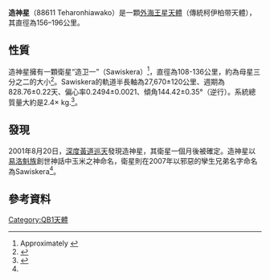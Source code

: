 {{Infobox Planet | discovery=yes | orbital_characteristics=yes | physical_characteristics=yes
| bgcolour=#FFFFC0
| discoverer=[[深度黃道巡天|深度黃道巡天]]
| discovered=2001年8月20日
| name=造神星
| symbol= [[File:Teharonhiawako_symbol.svg|12px]]
| mp_name=88611 Teharonhiawako
| pronounced =[[Mohawk_language|Mohawk]] 
| alt_names={{mp|2001 QT|297}}
| mp_category=[[傳統古柏帶天體|傳統古柏帶天體]]<ref name=Buie>{{cite web
  |author=[[Marc_W._Buie|Marc W. Buie]]
  |date=2005-07-11
  |title=Orbit Fit and Astrometric record for 88611
  |publisher=SwRI (Space Science Department)
  |url=http://www.boulder.swri.edu/~buie/kbo/astrom/88611.html
  |accessdate=2008-09-28
  |archive-date=2020-09-19
  |archive-url=https://web.archive.org/web/20200919212254/https://www.boulder.swri.edu/~buie/kbo/astrom/88611.html
  |dead-url=no
  }}</ref>
| satellites=Sawiskera
| epoch=
| aphelion=45.280 AU
| perihelion=42.899 AU
| semimajor=44.089 AU
| eccentricity=0.027
| period=294.68
| avg_speed=
| inclination=2.6°
| asc_node=304.7°
| arg_peri=242.2°
| mean_anomaly=141.9°
| dimensions=176 km<ref name=Teharonhiawako/><ref name=johnston>{{cite web
 |date        = 22 August 2008
 |title       = List of Known Trans-Neptunian Objects
 |publisher   = Johnston's Archive
 |author      = Wm. Robert Johnston
 |url         = http://www.johnstonsarchive.net/astro/tnoslist.html
 |accessdate  = 2008-09-28
 |archiveurl  = https://web.archive.org/web/20080928054410/http://www.johnstonsarchive.net/astro/tnoslist.html
 |archivedate = 2008年9月28日
 |deadurl     = no
}}</ref>
| mass= 2.445×10<sup>18</sup> kg<ref name=Grundy2011/>
| density=0.5-2.0 g/cm<sup>3</sup>
| surface_grav=
| escape_velocity=
| sidereal_day=
| rot_velocity=
| albedo= 0.16–0.39<ref name=Grundy2011/>
| single_temperature=
| spectral_type=
| abs_magnitude=5.5
}}

'''造神星'''（88611 Teharonhiawako）是一顆[[外海王星天體|外海王星天體]]（傳統柯伊柏带天體），其直徑為156–196公里。

==性質==
造神星擁有一顆衛星“造卫一”（Sawiskera）<ref>Approximately {{Respell|zah|WEE|ske-lə}}{{Citation needed|date=November 2009}}</ref>，直徑為108-136公里，約為母星三分之二的大小<ref name=Teharonhiawako>{{cite web
  |date=6 May 2007
  |title=(88611) Teharonhiawako and Sawiskera
  |publisher=Johnston's Archive
  |author=Wm. Robert Johnston
  |url=http://www.johnstonsarchive.net/astro/astmoons/am-88611.html
  |accessdate=2008-09-28
  |archive-date=2021-02-28
  |archive-url=https://web.archive.org/web/20210228160237/http://www.johnstonsarchive.net/astro/astmoons/am-88611.html
  |dead-url=no
  }}</ref>。Sawiskera的軌道半長軸為27,670±120公里、週期為828.76±0.22天、偏心率0.2494±0.0021、傾角144.42±0.35°（逆行）。系統總質量大約是2.4×{{Esp|18}} kg.<ref name=Grundy2011>{{cite journal|url=http://linkinghub.elsevier.com/retrieve/pii/S0019103511000960|pages=678–692|title=Five new and three improved mutual orbits of transneptunian binaries|journal=Icarus|volume=213|issue=2|accessdate=2018-04-02|doi=10.1016/j.icarus.2011.03.012|author=W.M. Grundy, K.S. Noll, F. Nimmo, H.G. Roe, M.W. Buie, S.B. Porter, S.D. Benecchi, D.C. Stephens, H.F. Levison, J.A. Stansberry|archive-date=2020-09-19|archive-url=https://web.archive.org/web/20200919064511/https://linkinghub.elsevier.com/retrieve/pii/S0019103511000960|dead-url=no}}</ref>。

==發現==
2001年8月20日，[[深度黃道巡天|深度黃道巡天]]發現造神星，其衛星一個月後被確定。造神星以[[易洛魁族|易洛魁族]]創世神話中玉米之神命名，衛星則在2007年以邪惡的孿生兄弟名字命名為Sawiskera<ref name="Teharonhiawako"/>。

== 參考資料 ==
<references/>

{{外海王星天體}}

[[Category:QB1天體|Category:QB1天體]]
